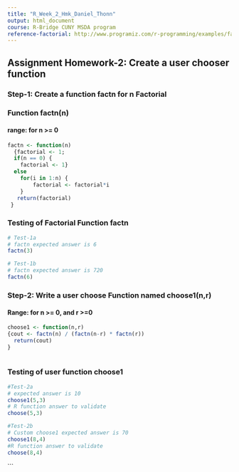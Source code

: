 ```yaml
---
title: "R_Week_2_Hmk_Daniel_Thonn"
output: html_document
course: R-Bridge CUNY MSDA program
reference-factorial: http://www.programiz.com/r-programming/examples/factorial
---
```


## Assignment Homework-2: Create a user chooser function

### Step-1: Create a function factn for n Factorial

### Function factn(n)
#### range: for n >= 0

```r

factn <- function(n)
  {factorial <- 1;
  if(n == 0) {
    factorial <- 1}
  else 
    for(i in 1:n) {
        factorial <- factorial*i
    }
   return(factorial)
 }
```

### Testing of Factorial Function factn

```r
# Test-1a
# factn expected answer is 6
factn(3)

# Test-1b
# factn expected answer is 720
factn(6)


```


### Step-2: Write a user choose Function named choose1(n,r)
#### Range: for n >= 0, and r >=0

```r
choose1 <- function(n,r)
{cout <- factn(n) / (factn(n-r) * factn(r))
  return(cout)
}  
  
```  
  
### Testing of user function choose1

```r
#Test-2a
# expected answer is 10
choose1(5,3)
# R function answer to validate
choose(5,3)

#Test-2b
# Custom choose1 expected answer is 70
choose1(8,4)
#R function answer to validate
choose(8,4)

```
  
    


```